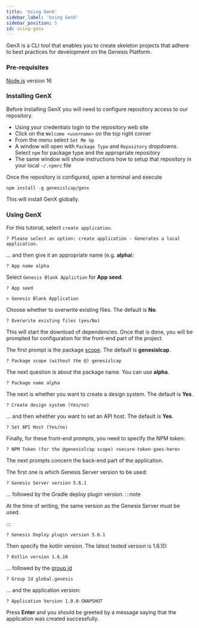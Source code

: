 ```yaml
---
title: 'Using GenX'
sidebar_label: 'Using GenX'
sidebar_position: 5
id: using-genx
---
```


GenX is a CLI tool that enables you to create skeleton projects that adhere to best practices for development on the Genesis Platform.

### Pre-requisites

[Node.js](https://nodejs.org/en/download/) version 16

### Installing GenX

Before installing GenX you will need to configure repository access to our repository.

 - Using your credentials login to the repository web site 
 - Click on the `Welcome <username>` on the top right corner 
 - From the menu select `Set Me Up`
 - A window will open with `Package Type` and `Repository` dropdowns. Select `npm` for package type and the appropriate repository
 - The same window will show instructions how to setup that repository in your local `~/.npmrc` file

Once the repository is configured, open a terminal and execute

```shell
npm install -g genesislcap/genx
```

This will install GenX globally.

### Using GenX

For this tutorial, select `create application`.
```shell
? Please select an option: create application - Generates a local application. 
```

... and then give it an appropriate name (e.g. **alpha**):
```shell
? App name alpha 
```

Select `Genesis Blank Appliction` for **App seed**.
```shell
? App seed 

> Genesis Blank Application 
```

Choose whether to overwrite existing files. The default is **No**.
```shell
? Overwrite existing files (yes/No)
```

This will start the download of dependencies. Once that is done, you will be prompted for configuration for the front-end part of the project.

The first prompt is the package [scope](https://docs.npmjs.com/cli/v8/using-npm/scope). The default is **genesislcap**.
```shell
? Package scope (without the @) genesislcap 
```

The next question is about the package name. You can use **alpha**.
```shell
? Package name alpha 
```

The next is whether you want to create a design system. The default is **Yes**.
```shell
? Create design system (Yes/no)
```

... and then whether you want to set an API host. The default is **Yes**.
```shell
? Set API Host (Yes/no) 
```

Finally, for these front-end prompts, you need to specify the NPM token:
```shell
? NPM Token (for the @genesislcap scope) <secure-token-goes-here> 
```

The next prompts concern the back-end part of the application.

The first one is which Genesis Server version to be used:
```shell
? Genesis Server version 5.6.1 
```

... followed by the Gradle deploy plugin version.
:::note

At the time of writing, the same version as the Genesis Server must be used.

:::

```shell
? Genesis Deploy plugin version 5.6.1 
```

Then specify the kotlin version. The latest tested version is 1.6.10:
```shell
? Kotlin version 1.6.10 
```

... followed by the [group id](https://maven.apache.org/guides/mini/guide-naming-conventions.html)
```shell
? Group Id global.genesis 
```

... and the application version:
```shell
? Application Version 1.0.0-SNAPSHOT 
```

Press **Enter** and you should be greeted by a message saying that the application was created successfully.
